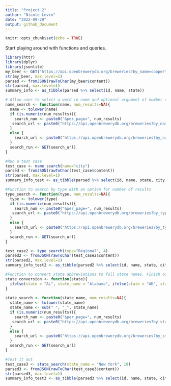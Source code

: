 ```yaml
---
title: "Project 2"
author: "Nicole Levin"
date: "2022-09-29"
output: github_document
---
```


```r
knitr::opts_chunk$set(echo = TRUE)
```
Start playing around with functions and queries.
```r
library(httr)
library(dplyr)
library(jsonlite)
my_beer <- GET("https://api.openbrewerydb.org/breweries?by_name=cooper")
str(my_beer, max.level=1)
parsed <- fromJSON(rawToChar(my_beer$content))
str(parsed, max.level=1)
summary_info <- as_tibble(parsed %>% select(id, name, state))

# Allow user to select a word in name and optional argument of number of results
name_search <- function(name, num_results=NA){
  name <- tolower(name)
  if (is.numeric(num_results)){
    search_num <- paste0("&per_page=", num_results)
   search_url <- paste0("https://api.openbrewerydb.org/breweries?by_name=", name, search_num)
  }
  else { 
    search_url <- paste0("https://api.openbrewerydb.org/breweries?by_name=", name)
  }
  search_run <- GET(search_url)
}

#Run a test case
test_case <- name_search(name="city")
parsed <- fromJSON(rawToChar(test_case$content))
str(parsed, max.level=1)
summary_info_test <- as_tibble(parsed %>% select(id, name, state, city, brewery_type))

#Function to search by type with an option for number of results
type_search <- function(type, num_results=NA){
  type <- tolower(type)
  if (is.numeric(num_results)){
    search_num <- paste0("&per_page=", num_results)
   search_url <- paste0("https://api.openbrewerydb.org/breweries?by_type=", type, search_num)
  }
  else { 
    search_url <- paste0("https://api.openbrewerydb.org/breweries?by_type=", type)
  }
  search_run <- GET(search_url)
}

test_case2 <- type_search(type="Regional", 4)
parsed2 <- fromJSON(rawToChar(test_case2$content))
str(parsed2, max.level=1)
summary_info_test2 <- as_tibble(parsed2 %>% select(id, name, state, city, brewery_type))

#Function to convert state abbreviations to full state names. Finish out with all of the states if this is a functionality we want to have.
state_conversion <- function(state){
  ifelse(state = "AL", state_name = "Alabama", ifelse(state = "AK", state_name = "Alaska",   ifelse(state="AZ", state_name = "Arizona", ifelse(state= "AK", state_name = "Arkansas", state_name=state))))
}
  
state_search <- function(state_name, num_results=NA){
  state_name <- tolower(state_name)
  state_name <- sub(" ", "_", state_name)
  if (is.numeric(num_results)){
    search_num <- paste0("&per_page=", num_results)
   search_url <- paste0("https://api.openbrewerydb.org/breweries?by_state=", state_name, search_num)
  }
  else { 
    search_url <- paste0("https://api.openbrewerydb.org/breweries?by_state=", state_name)
  }
  search_run <- GET(search_url)
}

#Test it out
test_case3 <- state_search(state_name = "New York", 10)
parsed3 <- fromJSON(rawToChar(test_case3$content))
str(parsed3, max.level=1)
summary_info_test3 <- as_tibble(parsed3 %>% select(id, name, state, city, brewery_type))
 
```

